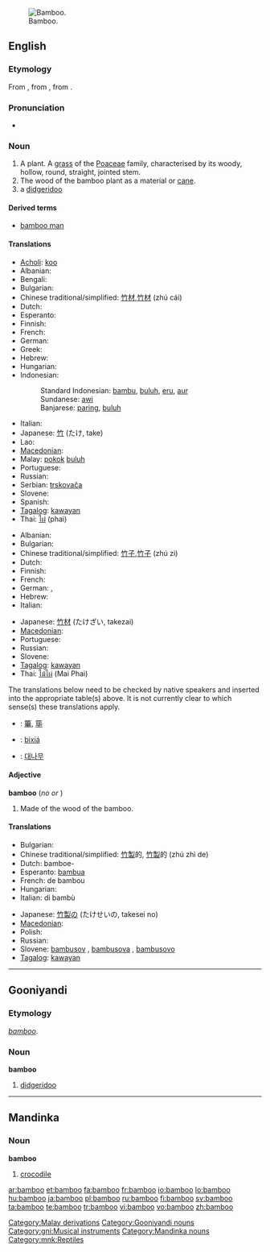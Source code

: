 {{wikipedia}}
[[Image:Bamboo DSCN2465.jpg|thumb|right|Bamboo.]]
==English==

===Etymology===
From {{etyl|nl|en}} {{term|bamboe|lang=nl}}, from {{etyl|pt|en}} {{term|bambu|lang=pt}}, from {{etyl|ms|en}} {{term|samambu|lang=ms}}.

===Pronunciation===
* {{audio|en-us-bamboo.ogg|Audio (US)}}

===Noun===
{{en-noun}}

# <!--DefA--> A plant. A [[grass]] of the [[Poaceae]] family, characterised by its woody, hollow, round, straight, jointed stem.
# <!--DefB--> The wood of the bamboo plant as a material or [[cane]].
# a [[didgeridoo]]

====Derived terms====
* [[bamboo man]]

====Translations====
{{trans-top|plant}}
* [[Acholi]]: [[koo#Acholi|koo]]
* Albanian: {{t+|sq|bambu|xs=Albanian}}
* Bengali: {{tø|bn|বাঁশ|tr=bāṁś|sc=Beng}}
* Bulgarian: {{t|bg|бамбук|sc=Cyrl}}
* Chinese traditional/simplified: [[竹材]],[[竹材]] (zhú cái)
* Dutch: {{t+|nl|bamboe|n}}
* Esperanto: {{t-|eo|bambuo|xs=Esperanto}}
* Finnish: {{t-|fi|bambu}}
* French: {{t+|fr|bambou|m}}
* German: {{t+|de|Bambus|m}}
* Greek: {{t+|el|μπαμπού|n|sc=Grek}}
* Hebrew: {{t+|he|במבוק|m|tr=bambuq|sc=Hebr}}
* Hungarian: {{t+|hu|bambusz}}
* Indonesian:
*: Standard Indonesian: [[bambu]], [[buluh]], [[eru]], [[aur]]
*: Sundanese: [[awi]]
*: Banjarese: [[paring]], [[buluh]]
{{trans-mid}}
* Italian: {{t-|it|bambù|m}}
* Japanese: [[竹]] (たけ, take)
* Lao: {{t-|lo|ໄມ້ໄຜ່|tr=mai-phai|sc=Laoo|xs=Lao}}
* [[Macedonian]]: {{t|mk|бамбус|m|tr=bámbus|sc=Cyrl|xs=Macedonian}}
* Malay: [[pokok]] [[buluh]]
* Portuguese: {{t+|pt|bambu|m}}
* Russian: {{t+|ru|бамбук|m|sc=Cyrl}}
* Serbian: [[trskovača]] {{f}}
* Slovene: {{t+|sl|bambus|m}}
* Spanish: {{t-|es|bambú|m}}
* [[Tagalog]]: [[kawayan]]
* Thai: [[ไผ่]] (phai)
{{trans-bottom}}

{{trans-top|wood}}
* Albanian: {{t+|sq|bambu|xs=Albanian}}
* Bulgarian: {{t|bg|бамбук|sc=Cyrl}}
* Chinese traditional/simplified: [[竹子]],[[竹子]] (zhú zi)
* Dutch: {{t+|nl|bamboe|n}}
* Finnish: {{t-|fi|bambu}}
* French: {{t+|fr|bambou|m}}
* German: {{t+|de|Bambus|m}}, {{t+|de|Bambusrohr|n}}
* Hebrew: {{t+|he|במבוק|m|tr=bambuq|sc=Hebr}}
* Italian: {{t-|it|bambù|m}}
{{trans-mid}}
* Japanese: [[竹材]] (たけざい, takezai)
* [[Macedonian]]: {{t|mk|бамбус|m|tr=bámbus|sc=Cyrl|xs=Macedonian}}
* Portuguese: {{t+|pt|bambu|m}}
* Russian: {{t+|ru|бамбук|m|sc=Cyrl}}
* Slovene: {{t+|sl|bambus|m}}
* [[Tagalog]]: [[kawayan]]
* Thai: [[ไม้ไผ่]] (Mai Phai)
{{trans-bottom}}

{{checktrans-top}}
<!--Remove this section once all the translations below have been transferred to the correct table(s).-->

The translations below need to be checked by native speakers and inserted into the appropriate table(s) above.  It is not currently clear to which sense(s) these translations apply.

* {{ttbc|CJK Characters}}: [[篳]], [[筚]]
* {{ttbc|Isthmus Zapotec}}: [[bixiá]]
* {{ttbc|Korean}}: [[대나무]]
{{checktrans-bottom}}

====Adjective====
'''bamboo''' (''no'' {{compar}} ''or'' {{superl}})

# <!--DefC-->Made of the wood of the bamboo.

====Translations====
{{trans-top|made of bamboo}}
* Bulgarian: {{t|bg|бамбуков|sc=Cyrl}}
* Chinese traditional/simplified: [[竹製]]的, [[竹製]]的 (zhú zhì de)
* Dutch: bamboe-
* Esperanto: [[bambua]]
* French: de bambou
* Hungarian: {{t+|hu|bambusz}}
* Italian: di bambù
{{trans-mid}}
* Japanese: [[竹製]]の (たけせいの, takesei no)
* [[Macedonian]]: {{t|mk|бамбусов|m|tr=bámbusov|sc=Cyrl|xs=Macedonian}}
* Polish: {{t-|pl|bambus|m}}
* Russian: {{t+|ru|бамбуковый|sc=Cyrl}}
* Slovene: [[bambusov]] {{m}}, [[bambusova]] {{f}}, [[bambusovo]] {{n}}
* [[Tagalog]]: [[kawayan]]
{{trans-bottom}}

[[Category:Malay derivations]]

----

==Gooniyandi==

===Etymology===
{{etyl|en|gni}} ''[[bamboo#English|bamboo]]''.

===Noun===
'''bamboo'''

# [[didgeridoo]]

[[Category:Gooniyandi nouns]]
[[Category:gni:Musical instruments]]

----

==Mandinka==

===Noun===
'''bamboo'''

# [[crocodile]]

[[Category:Mandinka nouns]]
[[Category:mnk:Reptiles]]

[[ar:bamboo]]
[[et:bamboo]]
[[fa:bamboo]]
[[fr:bamboo]]
[[io:bamboo]]
[[lo:bamboo]]
[[hu:bamboo]]
[[ja:bamboo]]
[[pl:bamboo]]
[[ru:bamboo]]
[[fi:bamboo]]
[[sv:bamboo]]
[[ta:bamboo]]
[[te:bamboo]]
[[tr:bamboo]]
[[vi:bamboo]]
[[vo:bamboo]]
[[zh:bamboo]]